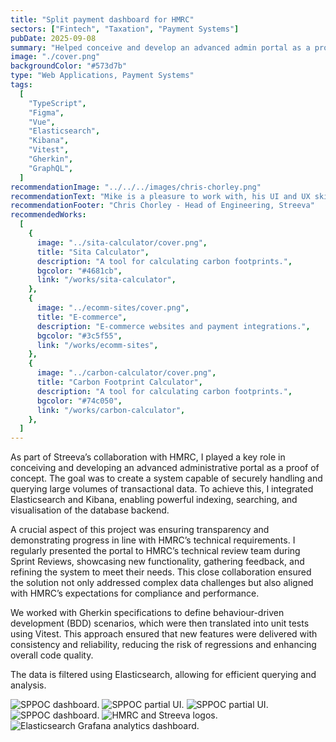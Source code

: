 ```yaml
---
title: "Split payment dashboard for HMRC"
sectors: ["Fintech", "Taxation", "Payment Systems"]
pubDate: 2025-09-08
summary: "Helped conceive and develop an advanced admin portal as a proof of concept (POC) for HMRC, capable of handling and querying database transactions using Elasticsearch and Kibana for querying the data backend. Presented to HMRC’s technical review team at regular Sprint Reviews."
image: "./cover.png"
backgroundColor: "#573d7b"
type: "Web Applications, Payment Systems"
tags:
  [
    "TypeScript",
    "Figma",
    "Vue",
    "Elasticsearch",
    "Kibana",
    "Vitest",
    "Gherkin",
    "GraphQL",
  ]
recommendationImage: "../../../images/chris-chorley.png"
recommendationText: "Mike is a pleasure to work with, his UI and UX skills are invaluable to the team. The company could rely on Mike going above and beyond to help solve critical issues quickly, caring about our users having a great experience with our product, and working with the product team to help solve difficult UX problems and then helping to present these new features and updates to the broader organisation."
recommendationFooter: "Chris Chorley - Head of Engineering, Streeva"
recommendedWorks:
  [
    {
      image: "../sita-calculator/cover.png",
      title: "Sita Calculator",
      description: "A tool for calculating carbon footprints.",
      bgcolor: "#4681cb",
      link: "/works/sita-calculator",
    },
    {
      image: "../ecomm-sites/cover.png",
      title: "E-commerce",
      description: "E-commerce websites and payment integrations.",
      bgcolor: "#3c5f55",
      link: "/works/ecomm-sites",
    },
    {
      image: "../carbon-calculator/cover.png",
      title: "Carbon Footprint Calculator",
      description: "A tool for calculating carbon footprints.",
      bgcolor: "#74c050",
      link: "/works/carbon-calculator",
    },
  ]
---
```



As part of Streeva’s collaboration with HMRC, I played a key role in conceiving and developing an advanced administrative portal as a proof of concept. The goal was to create a system capable of securely handling and querying large volumes of transactional data. To achieve this, I integrated Elasticsearch and Kibana, enabling powerful indexing, searching, and visualisation of the database backend.

A crucial aspect of this project was ensuring transparency and demonstrating progress in line with HMRC’s technical requirements. I regularly presented the portal to HMRC’s technical review team during Sprint Reviews, showcasing new functionality, gathering feedback, and refining the system to meet their needs. This close collaboration ensured the solution not only addressed complex data challenges but also aligned with HMRC’s expectations for compliance and performance.

We worked with Gherkin specifications to define behaviour-driven development (BDD) scenarios, which were then translated into unit tests using Vitest. This approach ensured that new features were delivered with consistency and reliability, reducing the risk of regressions and enhancing overall code quality.

The data is filtered using Elasticsearch, allowing for efficient querying and analysis.

<ContentImage1Column>
  <ImageContainer>
    <Image
      src={image1}
      alt="SPPOC dashboard."
      width={2816}
      loading="lazy"
      quality={100}
    />
  </ImageContainer>
</ContentImage1Column>

<ContentImage2Column>
  <ImageContainer backgroundColor="var(--color-onPrimary)">
    <Image
      src={image2}
      alt="SPPOC partial UI."
      width={1400}
      loading="lazy"
      quality={100}
    />
  </ImageContainer>
  <ImageContainer backgroundColor="var(--color-primary)">
    <Image
      src={image3}
      alt="SPPOC partial UI."
      width={1400}
      loading="lazy"
      quality={100}
    />
  </ImageContainer>
</ContentImage2Column>

<ContentImage1Column>
  <ImageContainer>
    <Image
      src={image4}
      alt="SPPOC dashboard."
      width={2816}
      loading="lazy"
      quality={100}
    />
  </ImageContainer>
</ContentImage1Column>

<ContentImage2Column>
  <ImageContainer backgroundColor="var(--color-primary)">
    <Image
      src={image5}
      alt="HMRC and Streeva logos."
      width={1400}
      loading="lazy"
      quality={100}
    />
  </ImageContainer>
  <ImageContainer backgroundColor="var(--color-onPrimary)">
    <Image
      src={image6}
      alt="Elasticsearch Grafana analytics dashboard."
      width={1400}
      loading="lazy"
      quality={100}
    />
  </ImageContainer>
</ContentImage2Column>
